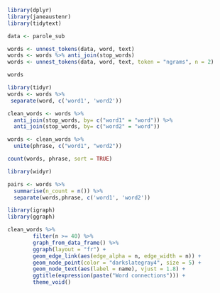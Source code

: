 
```r
library(dplyr)
library(janeaustenr)
library(tidytext)

data <- parole_sub

words <- unnest_tokens(data, word, text)
words <- words %>% anti_join(stop_words)
words <- unnest_tokens(data, word, text, token = "ngrams", n = 2)

words
```


```r
library(tidyr)
words <- words %>%
 separate(word, c('word1', 'word2'))
```

```r
clean_words <- words %>%
  anti_join(stop_words, by= c("word1" = "word")) %>%
  anti_join(stop_words, by= c("word2" = "word")) 
```

```r
words <- clean_words %>%
  unite(phrase, c("word1", "word2"))
```

```r
count(words, phrase, sort = TRUE)
```


```r
library(widyr)

pairs <- words %>%
  summarise(n_count = n()) %>%
  separate(words,phrase, c('word1', 'word2'))
```

```r
library(igraph)
library(ggraph)

clean_words %>%
        filter(n >= 40) %>%
        graph_from_data_frame() %>%
        ggraph(layout = "fr") +
        geom_edge_link(aes(edge_alpha = n, edge_width = n)) +
        geom_node_point(color = "darkslategray4", size = 5) +
        geom_node_text(aes(label = name), vjust = 1.8) +
        ggtitle(expression(paste("Word connections"))) +
        theme_void()
```






